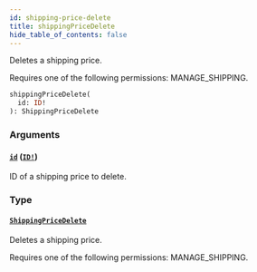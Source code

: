 ```yaml
---
id: shipping-price-delete
title: shippingPriceDelete
hide_table_of_contents: false
---
```


Deletes a shipping price.

Requires one of the following permissions: MANAGE_SHIPPING.

```graphql
shippingPriceDelete(
  id: ID!
): ShippingPriceDelete
```

### Arguments

#### [`id`](#) ([`ID!`](../../../developer/api-reference/scalars/id))

ID of a shipping price to delete.

### Type

#### [`ShippingPriceDelete`](../../../developer/api-reference/objects/shipping-price-delete)

Deletes a shipping price.

Requires one of the following permissions: MANAGE_SHIPPING.
